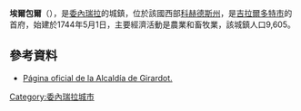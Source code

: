 '''埃爾包爾'''（{{lang-es|El Baúl}}），是[[委內瑞拉|委內瑞拉]]的城鎮，位於該國西部[[科赫德斯州|科赫德斯州]]，是[[吉拉爾多特市_(科赫德斯州)|吉拉爾多特市]]的首府，始建於1744年5月1日，主要經濟活動是農業和畜牧業，該城鎮人口9,605。

==參考資料==
* [http://girardot-cojedes.gob.ve Página oficial de la Alcaldía de Girardot.]{{dead link|date=2017年12月 |bot=InternetArchiveBot |fix-attempted=yes }}

{{Venezuela-geo-stub}}
[[Category:委內瑞拉城市|Category:委內瑞拉城市]]